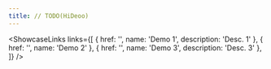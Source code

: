 ```yaml
---
title: // TODO(HiDeoo)
---
```



<ShowcaseLinks
  links={[
    { href: '', name: 'Demo 1', description: 'Desc. 1' },
    { href: '', name: 'Demo 2' },
    { href: '', name: 'Demo 3', description: 'Desc. 3' },
  ]}
/>
